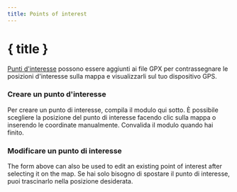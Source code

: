 ```yaml
---
title: Points of interest
---
```


<script>
</script>

# <MapPin size="24" class="inline-block" style="margin-bottom: 5px" /> { title }

[Punti d'interesse](../gpx) possono essere aggiunti ai file GPX per contrassegnare le posizioni d'interesse sulla mappa e visualizzarli sul tuo dispositivo GPS.

### Creare un punto d'interesse

Per creare un punto di interesse, compila il modulo qui sotto.
È possibile scegliere la posizione del punto di interesse facendo clic sulla mappa o inserendo le coordinate manualmente.
Convalida il modulo quando hai finito.

<div class="flex flex-row justify-center">
    <Waypoint class="text-foreground p-3 border rounded-md shadow-lg" />
</div>

### Modificare un punto di interesse

The form above can also be used to edit an existing point of interest after selecting it on the map.
Se hai solo bisogno di spostare il punto di interesse, puoi trascinarlo nella posizione desiderata.
